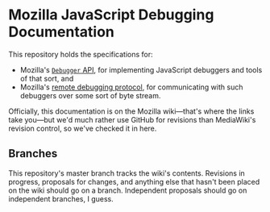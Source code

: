 = Mozilla JavaScript Debugging Documentation =

This repository holds the specifications for:
<ul>
<li>Mozilla's [[https://wiki.mozilla.org/Debugger|<code>Debugger</code> API]], for implementing JavaScript debuggers and tools of that sort, and
<li>Mozilla's [[https://wiki.mozilla.org/Remote_Debugging_Protocol|remote debugging protocol]], for communicating with such debuggers over some sort of byte stream.
</ul>

Officially, this documentation is on the Mozilla wiki&mdash;that's where the links take you&mdash;but we'd much rather use GitHub for revisions than MediaWiki's revision control, so we've checked it in here.

== Branches ==

This repository's master branch tracks the wiki's contents. Revisions in progress, proposals for changes, and anything else that hasn't been placed on the wiki should go on a branch. Independent proposals should go on independent branches, I guess.
